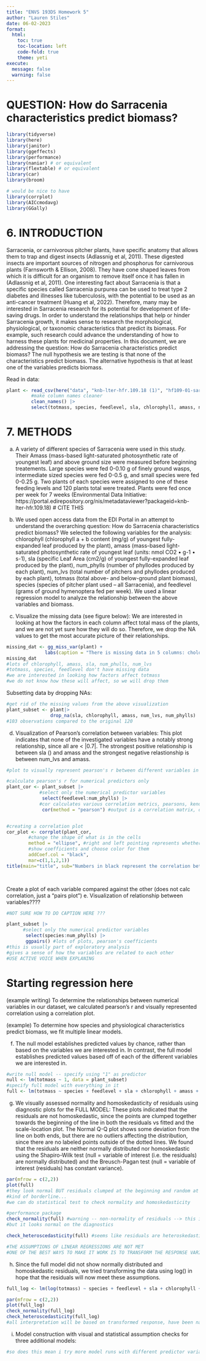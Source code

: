 ```yaml
---
title: "ENVS 193DS Homework 5"
author: "Lauren Stiles"
date: 06-02-2023
format:
  html:
    toc: true
    toc-location: left
    code-fold: true
    theme: yeti
execute: 
  message: false
  warning: false 
---
```

# QUESTION: How do Sarracenia characteristics predict biomass?
```r
library(tidyverse)
library(here)
library(janitor)
library(ggeffects)
library(performance)
library(naniar) # or equivalent
library(flextable) # or equivalent
library(car)
library(broom)

# would be nice to have
library(corrplot)
library(AICcmodavg)
library(GGally)
```

# 6. INTRODUCTION 
Sarracenia, or carnivorous pitcher plants, have specific anatomy that allows them to trap and digest insects (Adlassnig et al, 2011).  These digested insects are important sources of nitrogen and phosphorus for carnivorous plants (Farnsworth & Ellison, 2008). They have cone shaped leaves from which it is difficult for an organism to remove itself once it has fallen in (Adlassnig et al, 2011). One interesting fact about Sarracenia is that a specific species called Sarracenia purpurea can be used to treat type 2 diabetes and illnesses like tuberculosis, with the potential to be used as an anti-cancer treatment (Huang et al, 2022). Therefore, many may be interested in Sarracenia research for its potential for development of life-saving drugs. In order to understand the relationships that help or hinder Sarracenia growth, it makes sense to research the morphological, physiological, or taxonomic characteristics that predict its biomass. For example, such research could advance the understanding of how to harness these plants for medicinal properties. In this document, we are addressing the question: How do Sarracenia characteristics predict biomass? The null hypothesis we are testing is that none of the characteristics predict biomass. The alternative hypothesis is that at least one of the variables predicts biomass. 

Read in data: 

```r
plant <- read_csv(here("data", "knb-lter-hfr.109.18 (1)", "hf109-01-sarracenia.csv")) |>
         #make column names cleaner
         clean_names() |>
         select(totmass, species, feedlevel, sla, chlorophyll, amass, num_lvs, num_phylls)

```
# 7. METHODS 
a. A variety of different species of Sarracenia were used in this study. Their Amass (mass-based light-saturated photosynthetic rate of youngest leaf) and above ground size were measured before beginning treatements. Large species were fed 0-0.10 g of finely ground wasps, intermediate sized species were fed 0-0.5 g, and small species were fed 0-0.25 g. Two plants of each species were assigned to one of these feeding levels and 120 plants total were treated. Plants were fed once per week for 7 weeks (Environmental Data Initiative:  https://portal.edirepository.org/nis/metadataviewer?packageid=knb-lter-hfr.109.18) # CITE THIS 

b. We used open access data from the EDI Portal in an attempt to understand the overarching question: How do Sarracenia characteristics predict biomass? We selected the  following variables for the analysis:  chlorophyll (chlorophyll a + b content (mg/g) of youngest fully-expanded leaf produced by the plant), amass (mass-based light-saturated photosynthetic rate of youngest leaf (units: nmol CO2 • g-1 • s-1), sla (specific Leaf Area (cm2/g) of youngest fully-expanded leaf produced by the plant), num_phylls (number of phyllodes produced by each plant), num_lvs (total number of pitchers and phyllodes produced by each plant), totmass (total above- and below-ground plant biomass), species (species of pitcher plant used -- all Sarracenia), and feedlevel (grams of ground hymenoptera fed per week). We used a linear regression model to analyze the relationship between the above variables and biomass. 


c. Visualize the missing data (see figure below): We are interested in looking at how the factors in each column affect total mass of the plants, and we are not yet sure how they will do so. Therefore, we drop the NA values to get the most accurate picture of their relationships. 

```r
missing_dat <- gg_miss_var(plant) + 
              labs(caption = "There is missing data in 5 columns: cholorphyll, amass, sla, num_phylls, and num_lvs")
missing_dat
#lots of chlorophyll, amass, sla, num_phulls, num_lvs 
#totmass, species, feedlevel don't have missing data 
#we are interested in looking how factors affect totmass 
#we do not know how these will affect, so we will drop them 

```



Subsetting data by dropping NAs: 

```r
#get rid of the missing values from the above visualization 
plant_subset <- plant|> 
                drop_na(sla, chlorophyll, amass, num_lvs, num_phylls)
#103 observations compared to the original 120 

```


d. Visualization of Pearson’s correlation between variables: This plot indicates that none of the investigated variables have a notably strong relationship, since all are < |0.7|. The strongest positive relationship is between sla () and amass and the strongest negative relastionship is between num_lvs and amass. 

```r
#plot to visually represent pearson's r between different variables in the dataset 

#calculate pearson's r for numerical predictors only 
plant_cor <- plant_subset |> 
            #select only the numerical predictor variables 
             select(feedlevel:num_phylls) |> 
            #cor calculates various correlation metrics, pearsons, kendall, spearman --> we will use pearson 
             cor(method = "pearson") #output is a correlation matrix, diagonal = variables compared to themselves, above and below is correlation with another variable 


#creating a correlation plot 
cor_plot <- corrplot(plant_cor, 
        #change the shape of what is in the cells 
        method = "ellipse", #right and left pointing represents whether relationship is positive or negative
        #show coefficients and choose color for them 
        addCoef.col = "black",
        mar=c(1,1,2,1))
title(main="title", sub="Numbers in black represent the correlation between overlapping variables in each box. The ellipses pointing to the right represent a positive relationship, while those to the left represent a negative relationship. Colors represent strength of the relationship along a spectrum")

  
```

Create a plot of each variable compared against the other (does not calc correlation, just a "pairs plot")
e. Visualization of relationship between variables????
```r
#NOT SURE HOW TO DO CAPTION HERE ???

plant_subset |> 
      #select only the numerical predictor variables 
       select(species:num_phylls) |> 
       ggpairs() #lots of plots, pearson's coefficients 
#this is usually part of exploratory analysis 
#gives a sense of how the variables are related to each other 
#USE ACTIVE VOICE WHEN EXPLANING 

```

# Starting regression here 

(example writing) To determine the relationships between numerical variables in our dataset, we calculated pearson's r and visually represented correlation using a correlation plot. 

(example) To determine how species and physiological characteristics predict biomass, we fit multiple linear models. 

f. The null model establishes predicted values by chance, rather than based on the variables we are interested in. In contrast, the full model establishes predicted values based off of each of the different variables we are interested in. 
```r
#write null model -- specify using "1" as predictor 
null <- lm(totmass ~ 1, data = plant_subset)
#specify full model with everything in it 
full <- lm(totmass ~ species + feedlevel + sla + chlorophyll + amass + num_lvs, data = plant_subset)

```

g. We visually assessed normality and homoskedasticity of residuals using diagnostic plots for the FULL MODEL: These plots indicated that the residuals are not homoskedastic, since the points are clumped together towards the beginning of the line in both the residuals vs fitted and the scale-location plot. The Normal Q-Q plot shows some deviation from the line on both ends, but there are no outliers affecting the distribution, since there are no labeled points outside of the dotted lines. We found that the residuals are neither normally distributed nor homoskedastic using the Shapiro-Wilk test (null = variable of interest (i.e. the residuals) are normally distributed) and the Breusch-Pagan test (null = variable of interest (residuals) has constant variance).
```r
par(mfrow = c(2,2))
plot(full)
#they look normal BUT residuals clumped at the beginning and random at the end -- probs heteroskedastic
#kind of borderline...
#we can do statistical test to check normality and homoskedasticity 


```
 
```r
#performance package
check_normality(full) #warning -- non-normality of residuals --> this is typical for a large dataset 
#but it looks normal on the diagnostics 

check_heteroscedasticity(full) #seems like residuals are heteroskedastic, but we knew this 

#THE ASSUMPTIONS OF LINEAR REGRESSIONS ARE NOT MET 
#ONE OF THE BEST WAYS TO MAKE IT WORK IS TO TRANSFORM THE RESPONSE VARIABLE (ln, log, ect) --> idea is that the residuals will be transformed to be normal 
```
h. Since the full model did not show normally distributed and homoskedastic residuals, we tried transforming the data using log() in hope that the residuals will now meet these assumptions. 
```r
full_log <- lm(log(totmass) ~ species + feedlevel + sla + chlorophyll + amass + num_lvs, data = plant_subset) #hope that residuals will now be normally dist

par(mfrow = c(2,2))
plot(full_log)
check_normality(full_log)
check_heteroscedasticity(full_log)
#all interpretation will be based on transformed response, have been natural log transformed 
```
i. Model construction with visual and statistical assumption checks for three
additional models: 

```r
#so does this mean i try more model runs with different predictor variables ?? how does this work? 

```

